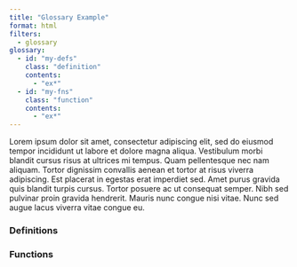 ```yaml
---
title: "Glossary Example"
format: html
filters:
  - glossary
glossary:
  - id: "my-defs"
    class: "definition"
    contents:
      - "ex*"
  - id: "my-fns"
    class: "function"
    contents:
      - "ex*"
---
```


Lorem ipsum dolor sit amet, consectetur adipiscing elit, sed do eiusmod tempor incididunt ut labore et dolore magna aliqua. Vestibulum morbi blandit cursus risus at ultrices mi tempus. Quam pellentesque nec nam aliquam. Tortor dignissim convallis aenean et tortor at risus viverra adipiscing. Est placerat in egestas erat imperdiet sed. Amet purus gravida quis blandit turpis cursus. Tortor posuere ac ut consequat semper. Nibh sed pulvinar proin gravida hendrerit. Mauris nunc congue nisi vitae. Nunc sed augue lacus viverra vitae congue eu.

### Definitions

:::{#my-defs}
:::

### Functions

:::{#my-fns}
:::

